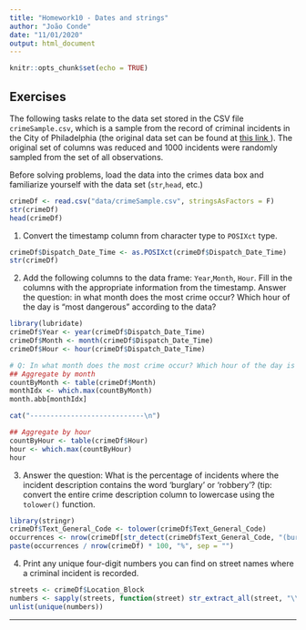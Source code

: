 ```yaml
---
title: "Homework10 - Dates and strings"
author: "João Conde"
date: "11/01/2020"
output: html_document
---
```


```r
knitr::opts_chunk$set(echo = TRUE)
```

## Exercises

The following tasks relate to the data set stored in the CSV file `crimeSample.csv`, which is a sample from the record of criminal incidents in the City of Philadelphia (the original data set can be found at <a href =" https://www.opendataphilly.org/ dataset / crime-incidents "> this link </a>). The original set of columns was reduced and 1000 incidents were randomly sampled from the set of all observations.

Before solving problems, load the data into the crimes data box and familiarize yourself with the data set (`str`,` head`, etc.)

```r
crimeDf <- read.csv("data/crimeSample.csv", stringsAsFactors = F)
str(crimeDf)
head(crimeDf)
```


1. Convert the timestamp column from character type to `POSIXct` type.
```r
crimeDf$Dispatch_Date_Time <- as.POSIXct(crimeDf$Dispatch_Date_Time)
str(crimeDf)
```


2. Add the following columns to the data frame: `Year`,` Month`, `Hour`. Fill in the columns with the appropriate information from the timestamp. Answer the question: in what month does the most crime occur? Which hour of the day is "most dangerous" according to the data?
```r
library(lubridate)
crimeDf$Year <- year(crimeDf$Dispatch_Date_Time)
crimeDf$Month <- month(crimeDf$Dispatch_Date_Time)
crimeDf$Hour <- hour(crimeDf$Dispatch_Date_Time)

# Q: In what month does the most crime occur? Which hour of the day is "most dangerous" according to the data?
## Aggregate by month
countByMonth <- table(crimeDf$Month)
monthIdx <- which.max(countByMonth)
month.abb[monthIdx]

cat("----------------------------\n")

## Aggregate by hour
countByHour <- table(crimeDf$Hour)
hour <- which.max(countByHour)
hour
```


3. Answer the question: What is the percentage of incidents where the incident description contains the word  'burglary' or 'robbery'? (tip: convert the entire crime description column to lowercase using the `tolower()` function.
```r
library(stringr)
crimeDf$Text_General_Code <- tolower(crimeDf$Text_General_Code)
occurrences <- nrow(crimeDf[str_detect(crimeDf$Text_General_Code, "(burglary|robbery)"),])
paste(occurrences / nrow(crimeDf) * 100, "%", sep = "")
```


4. Print any unique four-digit numbers you can find on street names where a criminal incident is recorded.
```r
streets <- crimeDf$Location_Block
numbers <- sapply(streets, function(street) str_extract_all(street, "\\d{4}"))
unlist(unique(numbers))
```

***
